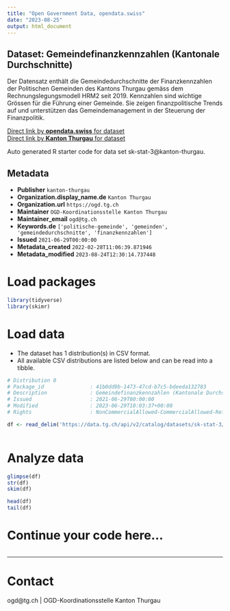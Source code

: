 ```yaml
---
title: "Open Government Data, opendata.swiss"
date: "2023-08-25"
output: html_document
---
```


## Dataset: Gemeindefinanzkennzahlen (Kantonale Durchschnitte)

Der Datensatz enthält die Gemeindedurchschnitte der Finanzkennzahlen der Politischen Gemeinden des Kantons Thurgau gemäss dem Rechnungslegungsmodell HRM2 seit 2019. Kennzahlen sind wichtige Grössen für die Führung einer Gemeinde. Sie zeigen finanzpolitische Trends auf und unterstützen das Gemeindemanagement in der Steuerung der Finanzpolitik.

[Direct link by **opendata.swiss** for dataset](https://opendata.swiss/de/dataset/gemeindefinanzkennzahlen-kantonale-durchschnitte)<br>
[Direct link by **Kanton Thurgau** for dataset](https://data.tg.ch/explore/dataset/sk-stat-3/)

Auto generated R starter code for data set sk-stat-3@kanton-thurgau.

## Metadata

- **Publisher** `kanton-thurgau`
- **Organization.display_name.de** `Kanton Thurgau`
- **Organization.url** `https://ogd.tg.ch`
- **Maintainer** `OGD-Koordinationsstelle Kanton Thurgau`
- **Maintainer_email** `ogd@tg.ch`
- **Keywords.de** `['politische-gemeinde', 'gemeinden', 'gemeindedurchschnitte', 'finanzkennzahlen']`
- **Issued** `2021-06-29T00:00:00`
- **Metadata_created** `2022-02-28T11:06:39.871946`
- **Metadata_modified** `2023-08-24T12:30:14.737448`


# Load packages

```r

library(tidyverse)
library(skimr)

```

# Load data

-   The dataset has 1 distribution(s) in CSV format.
-   All available CSV distributions are listed below and can be read into a tibble.

```r

# Distribution 0
# Package_id               : 41b0dd9b-1473-47cd-b7c5-bdeeda132783
# Description              : Gemeindefinanzkennzahlen (Kantonale Durchschnitte) (csv)
# Issued                   : 2021-06-29T00:00:00
# Modified                 : 2023-06-29T10:03:37+00:00
# Rights                   : NonCommercialAllowed-CommercialAllowed-ReferenceRequired

df <- read_delim('https://data.tg.ch/api/v2/catalog/datasets/sk-stat-3/exports/csv')



```

# Analyze data

```r

glimpse(df)
str(df)
skim(df)

head(df)
tail(df)

```

# Continue your code here...

```r

```

------------------------------------------------------------------------

# Contact

ogd@tg.ch | OGD-Koordinationsstelle Kanton Thurgau
